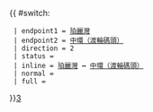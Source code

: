 {{ #switch: {{{format|}}}
  | endpoint1 = [[珀麗灣]]
  | endpoint2 = [[中環碼頭巴士總站|中環（渡輪碼頭）]]
  | direction = 2
  | status = {{HK Bus Status|N}}
  | inline = [[珀麗灣]] ↔ [[中環碼頭巴士總站|中環（渡輪碼頭）]]
  | normal =
  | full =
}}<noinclude>[[category:新界居民巴士路線模板|3‎]]</noinclude>